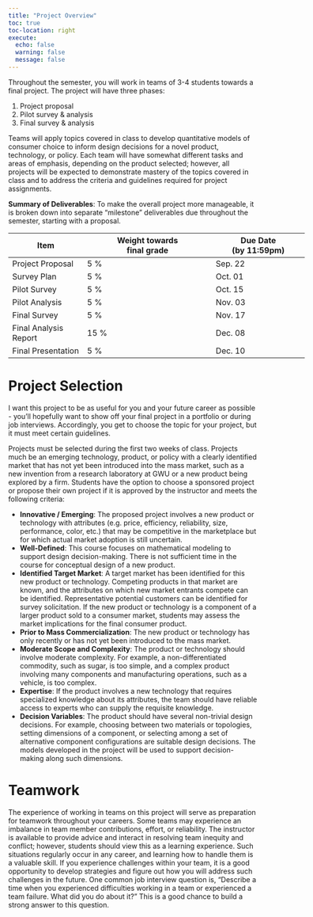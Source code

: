 ```yaml
---
title: "Project Overview"
toc: true
toc-location: right
execute:
  echo: false
  warning: false
  message: false
---
```


Throughout the semester, you will work in teams of 3-4 students towards a final project. The project will have three phases:

1. Project proposal
2. Pilot survey & analysis
3. Final survey & analysis

Teams will apply topics covered in class to develop quantitative models of consumer choice to inform design decisions for a novel product, technology, or policy. Each team will have somewhat different tasks and areas of emphasis, depending on the product selected; however, all projects will be expected to demonstrate mastery of the topics covered in class and to address the criteria and guidelines required for project assignments.

**Summary of Deliverables**: To make the overall project more manageable, it is broken down into separate "milestone" deliverables due throughout the semester, starting with a proposal.

<div style="width:600px">
Item            | Weight towards<br>final grade | Due Date<br>(by 11:59pm)
----------------|----------------------------|--------------------
Project Proposal      | 5 %    | Sep. 22
Survey Plan           | 5 %    | Oct. 01
Pilot Survey          | 5 %    | Oct. 15
Pilot Analysis        | 5 %    | Nov. 03
Final Survey          | 5 %    | Nov. 17
Final Analysis Report | 15 %   | Dec. 08
Final Presentation    | 5 %    | Dec. 10
</div>

# Project Selection

I want this project to be as useful for you and your future career as possible - you'll hopefully want to show off your final project in a portfolio or during job interviews. Accordingly, you get to choose the topic for your project, but it must meet certain guidelines.

Projects must be selected during the first two weeks of class. Projects much be an emerging technology, product, or policy with a clearly identified market that has not yet been introduced into the mass market, such as a new invention from a research laboratory at GWU or a new product being explored by a firm. Students have the option to choose a sponsored project or propose their own project if it is approved by the instructor and meets the following criteria:

- **Innovative / Emerging**: The proposed project involves a new product or technology with attributes (e.g. price, efficiency, reliability, size, performance, color, etc.) that may be competitive in the marketplace but for which actual market adoption is still uncertain.
- **Well-Defined**: This course focuses on mathematical modeling to support design decision-making. There is not sufficient time in the course for conceptual design of a new product.
- **Identified Target Market**: A target market has been identified for this new product or
technology. Competing products in that market are known, and the attributes on which new market entrants compete can be identified. Representative potential customers can be identified for survey solicitation. If the new product or technology is a component of a larger product sold to a consumer market, students may assess the market implications for the final consumer product.
- **Prior to Mass Commercialization**: The new product or technology has only recently or has not yet been introduced to the mass market.
- **Moderate Scope and Complexity**: The product or technology should involve moderate complexity. For example, a non-differentiated commodity, such as sugar, is too simple, and a complex product involving many components and manufacturing operations, such as a vehicle, is too complex.
- **Expertise**: If the product involves a new technology that requires specialized knowledge about its attributes, the team should have reliable access to experts who can supply the requisite knowledge.
- **Decision Variables**: The product should have several non-trivial design decisions. For example, choosing between two materials or topologies, setting dimensions of a component, or selecting among a set of alternative component configurations are suitable design decisions. The models developed in the project will be used to support decision-making along such dimensions.

# Teamwork

The experience of working in teams on this project will serve as preparation for teamwork throughout your careers. Some teams may experience an imbalance in team member contributions, effort, or reliability. The instructor is available to provide advice and interact in resolving team inequity and conflict; however, students should view this as a learning experience. Such situations regularly occur in any career, and learning how to handle them is a valuable skill. If you experience challenges within your team, it is a good opportunity to develop strategies and figure out how you will address such challenges in the future. One common job interview question is, "Describe a time when you experienced difficulties working in a team or experienced a team failure. What did you do about it?" This is a good chance to build a strong answer to this question.
